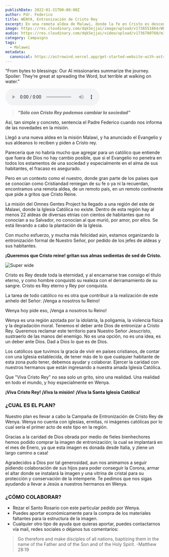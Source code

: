 ```yaml
---
publishDate: 2022-01-31T00:00:00Z
author: Pdr. Federico
title: WENYA, Entronización de Cristo Rey
excerpt: En una remota aldea de Malawi, donde la fe en Cristo es desconocida, los habitantes claman por el Reino de Nuestro Señor. El Omnes Gentes Project ha llegado a esta región para plantar la Iglesia y llevar el Evangelio. Con la colaboración de fieles generosos, se prepara la primera entronización de Cristo Rey en Wenya, una misión histórica que reclama este territorio para Él. ¡Únete a nosotros en esta misión de esperanza y ayuda a llevar a Cristo a aquellos que más lo necesitan!
image: https://res.cloudinary.com/dqk5ejjai/image/upload/v1736551864/WENYA_apapzx.jpg
audio: https://res.cloudinary.com/dqk5ejjai/video/upload/v1736780760/m3_es_rqa40a.wav
category: Campaigns
tags:
  - Malawei
metadata:
  canonical: https://astrowind.vercel.app/get-started-website-with-astro-tailwind-css
---
```



  <p class="audio-description">
    "From bytes to blessings: Our AI missionaries summarize the journey. Spoiler: They’re great at spreading the Word, but terrible at walking on water."
  </p>
  <audio controls>
    <source src={frontmatter.audio} type="audio/mpeg" />
    Your browser does not support the audio element.
  </audio>



> ***“Sólo con Cristo Rey podemos cambiar la sociedad”***

Así, tan simple y concreto, sentencia el Padre Federico cuando nos informa de las novedades en la misión.

Llegó a una nueva aldea en la misión Malawi, y ha anunciado el Evangelio y sus aldeanos lo reciben y piden a Cristo rey.

Parecería que no habría mucho que agregar para un católico que entiende que fuera de Dios no hay cambio posible, que si el Evangelio no penetra en todos los estamentos de una sociedad y especialmente en el alma de sus habitantes, el fracaso es asegurado.

Pero en un contexto como el nuestro, donde gran parte de los países que se conocían como Cristiandad reniegan de su fe o ya ni la recuerdan, encontramos una remota aldea, de un remoto país, en un remoto continente que pide a gritos que Cristo Reine.

La misión del Omnes Gentes Project ha llegado a una región del este de Malawi, donde la Iglesia Católica no existe. Dentro de esta región hay al menos 22 aldeas de diversas etnias con cientos de habitantes que no conocían a su Salvador, no conocían al que murió, por amor, por ellos. Se está llevando a cabo la plantación de la Iglesia.

Con mucho esfuerzo, y mucha más felicidad aún, estamos organizando la entronización formal de Nuestro Señor, por pedido de los jefes de aldeas y sus habitantes.

**¡Queremos que Cristo reine! gritan sus almas sedientas de sed de Cristo.**

![Super wide](https://res.cloudinary.com/dqk5ejjai/image/upload/v1736551680/Cristo-Statue_wczclw.jpg)

Cristo es Rey desde toda la eternidad, y al encarnarse trae consigo el título eterno, y como hombre conquistó su realeza con el derramamiento de su sangre. Cristo es Rey eterno y Rey por conquista.

La tarea de todo católico no es otra que contribuir a la realización de este anhelo del Señor: ¡Venga a nosotros tu Reino!

Wenya hoy pide eso, ¡Venga a nosotros tu Reino!

Wenya es una región azotada por la idolatría, la poligamia, la violencia física y la degradación moral. Tenemos el deber ante Dios de entronizar a Cristo Rey. Queremos reclamar este territorio para Nuestro Señor Jesucristo, sustraerlo de las manos del enemigo. No es una opción, no es una idea, es un deber ante Dios. Dad a Dios lo que es de Dios.

Los católicos que tuvimos la gracia de vivir en países cristianos, de contar con una Iglesia establecida, de tener más de lo que cualquier habitante de esta zona pudo tener, debemos ayudar y colaborar. Ejercer la caridad con nuestros hermanos que están ingresando a nuestra amada Iglesia Católica.

Que "Viva Cristo Rey" no sea solo un grito, sino una realidad. Una realidad en todo el mundo, y hoy especialmente en Wenya.

**¡Viva Cristo Rey! ¡Viva la misión!** 
**¡Viva la Santa Iglesia Católica!**

### ¿CUAL ES EL PLAN?
Nuestro plan es llevar a cabo la Campaña de Entronización de Cristo Rey de Wenya. Wenya no cuenta con iglesias, ermitas, ni imágenes católicas por lo cual sería el primer acto de este tipo en la región.

Gracias a la caridad de Dios obrada por medio de fieles bienhechores hemos podido comprar la imagen de entronización; la cual se implantará en el mes de Enero, ya que esta imagen es donada desde Italia, y ¡tiene un largo camino a casa!

Agradecidos a Dios por tal generosidad, aun nos animamos a seguir pidiendo colaboración de sus hijos para poder conseguir la Corona, armar el altar donde se instalará la imagen y una vitrina de cristal para su protección y conservación de la intemperie. Te pedimos que nos sigas ayudando a llevar a Jesús a nuestros hermanos en Wenya.

### ¿CÓMO COLABORAR?
- Rezar el Santo Rosario con este particular pedido por Wenya.
- Puedes aportar económicamente para la compra de los materiales faltantes para la estructura de la imagen.
- Cualquier otro tipo de ayuda que quieras aportar, puedes contactarnos vía mail, redes sociales o déjanos tus comentarios:


> Go therefore and make disciples of all nations, baptizing them in the name of the Father and of the Son and of the Holy Spirit.    -Matthew 28:19
<br/>
<YouTube id="Xak1sCTOgpw" />
<br/>